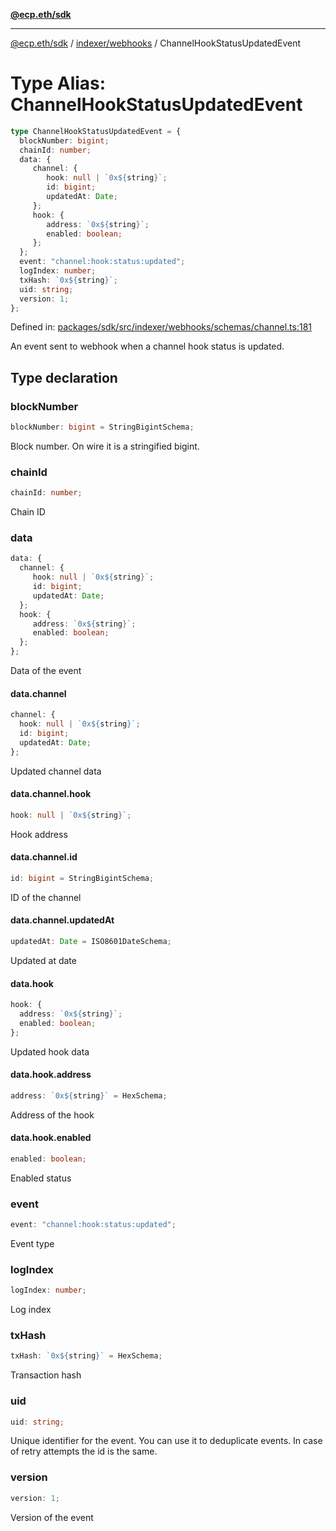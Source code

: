[**@ecp.eth/sdk**](../../../index.mdx)

***

[@ecp.eth/sdk](/sdk-reference/index.mdx) / [indexer/webhooks](/sdk-reference/indexer/webhooks/index.mdx) / ChannelHookStatusUpdatedEvent

# Type Alias: ChannelHookStatusUpdatedEvent

```ts
type ChannelHookStatusUpdatedEvent = {
  blockNumber: bigint;
  chainId: number;
  data: {
     channel: {
        hook: null | `0x${string}`;
        id: bigint;
        updatedAt: Date;
     };
     hook: {
        address: `0x${string}`;
        enabled: boolean;
     };
  };
  event: "channel:hook:status:updated";
  logIndex: number;
  txHash: `0x${string}`;
  uid: string;
  version: 1;
};
```

Defined in: [packages/sdk/src/indexer/webhooks/schemas/channel.ts:181](https://github.com/ecp-eth/comments-monorepo/blob/main/packages/sdk/src/indexer/webhooks/schemas/channel.ts#L181)

An event sent to webhook when a channel hook status is updated.

## Type declaration

### blockNumber

```ts
blockNumber: bigint = StringBigintSchema;
```

Block number. On wire it is a stringified bigint.

### chainId

```ts
chainId: number;
```

Chain ID

### data

```ts
data: {
  channel: {
     hook: null | `0x${string}`;
     id: bigint;
     updatedAt: Date;
  };
  hook: {
     address: `0x${string}`;
     enabled: boolean;
  };
};
```

Data of the event

#### data.channel

```ts
channel: {
  hook: null | `0x${string}`;
  id: bigint;
  updatedAt: Date;
};
```

Updated channel data

#### data.channel.hook

```ts
hook: null | `0x${string}`;
```

Hook address

#### data.channel.id

```ts
id: bigint = StringBigintSchema;
```

ID of the channel

#### data.channel.updatedAt

```ts
updatedAt: Date = ISO8601DateSchema;
```

Updated at date

#### data.hook

```ts
hook: {
  address: `0x${string}`;
  enabled: boolean;
};
```

Updated hook data

#### data.hook.address

```ts
address: `0x${string}` = HexSchema;
```

Address of the hook

#### data.hook.enabled

```ts
enabled: boolean;
```

Enabled status

### event

```ts
event: "channel:hook:status:updated";
```

Event type

### logIndex

```ts
logIndex: number;
```

Log index

### txHash

```ts
txHash: `0x${string}` = HexSchema;
```

Transaction hash

### uid

```ts
uid: string;
```

Unique identifier for the event. You can use it to deduplicate events.
In case of retry attempts the id is the same.

### version

```ts
version: 1;
```

Version of the event
